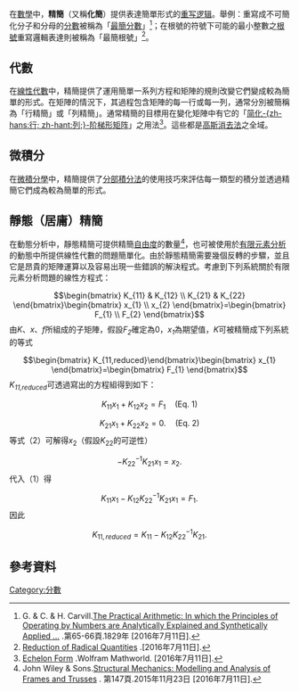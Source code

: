 {{NoteTA
|G1 = Math
}}
{{not|漢字簡化}}
在[[數學|數學]]中，'''精簡'''（又稱'''化簡'''）提供表達簡單形式的[[重写逻辑|重写逻辑]]。舉例：重寫成不可簡化分子和分母的[[分數|分數]]被稱為「[[最簡分數|最簡分數]]」<ref>G. & C. & H. Carvill.[https://books.google.com.tw/books?id=rR8AAAAAMAAJ&pg=PA65&lpg=PA65&dq=called+%22reducing+a+fraction%22.&source=bl&ots=9wrPt88UOm&sig=ezH2_REozawb48_7w1d0EY8ywZ4&hl=zh-TW&sa=X&ved=0ahUKEwjImaLNqevNAhVKHJQKHdpJBQsQ6AEILDAC#v=onepage&q=called%20%22reducing%20a%20fraction%22.&f=false The Practical Arithmetic: In which the Principles of Operating by Numbers are Analytically Explained and Synthetically Applied ...] {{Wayback|url=https://books.google.com.tw/books?id=rR8AAAAAMAAJ&pg=PA65&lpg=PA65&dq=called+%22reducing+a+fraction%22.&source=bl&ots=9wrPt88UOm&sig=ezH2_REozawb48_7w1d0EY8ywZ4&hl=zh-TW&sa=X&ved=0ahUKEwjImaLNqevNAhVKHJQKHdpJBQsQ6AEILDAC#v=onepage&q=called%20%22reducing%20a%20fraction%22.&f=false |date=20160807045247 }}.第65-66頁.1829年 [2016年7月11日].</ref>；在根號的符號下可能的最小整數之[[根號|根號]]重寫邏輯表達則被稱為「最簡根號」<ref>[https://www.math10.com/en/algebra/radical/reduction-of-radical-quantities-4.html Reduction of Radical Quantities] {{Wayback|url=https://www.math10.com/en/algebra/radical/reduction-of-radical-quantities-4.html |date=20160816215054 }}.[2016年7月11日].</ref>。
==代數==
在[[線性代數|線性代數]]中，精簡提供了運用簡單一系列方程和矩陣的規則改變它們變成較為簡單的形式。在矩陣的情況下，其過程包含矩陣的每一行或每一列，通常分別被簡稱為「行精簡」或「列精簡」。通常精簡的目標用在變化矩陣中有它的「[[階梯形矩陣|简化-{zh-hans:行; zh-hant:列;}-阶梯形矩阵]]」之用法<ref>[http://mathworld.wolfram.com/EchelonForm.html Echelon Form] {{Wayback|url=http://mathworld.wolfram.com/EchelonForm.html |date=20160802052916 }}.Wolfram Mathworld. [2016年7月11日].</ref>。這些都是[[高斯消去法|高斯消去法]]之全域。
==微積分==
在[[微積分學|微積分學]]中，精簡提供了[[分部積分法|分部積分法]]的使用技巧來評估每一類型的積分並透過精簡它們成為較為簡單的形式。
==靜態（居庸）精簡==
在動態分析中，靜態精簡可提供精簡[[自由度_(統計學)|自由度]]的數量<ref>John Wiley & Sons.[https://books.google.com.tw/books?id=VGpcCwAAQBAJ&pg=PA147&lpg=PA147&dq=reducing+the+number+of+degrees+of+freedom&source=bl&ots=1LJhHq_cNI&sig=DxKJvI4hSnvpkLLSDPd9SgdIcek&hl=zh-TW&sa=X&ved=0ahUKEwi1xrm8w-vNAhVDkJQKHQ29DtkQ6AEIaTAJ#v=onepage&q=reducing%20the%20number%20of%20degrees%20of%20freedom&f=false Structural Mechanics: Modelling and Analysis of Frames and Trusses] {{Wayback|url=https://books.google.com.tw/books?id=VGpcCwAAQBAJ&pg=PA147&lpg=PA147&dq=reducing+the+number+of+degrees+of+freedom&source=bl&ots=1LJhHq_cNI&sig=DxKJvI4hSnvpkLLSDPd9SgdIcek&hl=zh-TW&sa=X&ved=0ahUKEwi1xrm8w-vNAhVDkJQKHQ29DtkQ6AEIaTAJ#v=onepage&q=reducing%20the%20number%20of%20degrees%20of%20freedom&f=false |date=20160807023043 }}. 第147頁.2015年11月23日 [2016年7月11日].</ref>，也可被使用於[[有限元素分析|有限元素分析]]的動態中所提供線性代數的問題簡單化。由於靜態精簡需要幾個反轉的步驟，並且它是昂貴的矩陣運算以及容易出現一些錯誤的解決程式。考慮到下列系統關於有限元素分析問題的線性方程式：
:<math>
\begin{bmatrix}
K_{11} & K_{12} \\
K_{21} & K_{22}
\end{bmatrix}\begin{bmatrix}
x_{1} \\
x_{2}
\end{bmatrix}=\begin{bmatrix}
F_{1} \\
F_{2}
\end{bmatrix}
</math>
由''K''、''x''、''f''所組成的子矩陣，假設''F''<sub>''2''</sub>確定為0，''x''<sub>''1''</sub>為期望值，''K''可被精簡成下列系統的等式
:<math>
\begin{bmatrix}
K_{11,reduced}\end{bmatrix}\begin{bmatrix}
x_{1}
\end{bmatrix}=\begin{bmatrix}
F_{1} 
\end{bmatrix}
</math>
''K''<sub>''11,reduced''</sub>可透過寫出的方程組得到如下：
:<math>
K_{11}x_{1}+K_{12}x_{2}=F_{1}\quad \text{(Eq. 1)}
</math>
:<math>
K_{21}x_{1}+K_{22}x_{2}=0.\quad \text{(Eq. 2)}
</math>
等式（2）可解得<math>x_2</math>（假設<math>K_{22}</math>的可逆性）
:<math>
-K_{22}^{-1}K_{21}x_{1}=x_{2}.
</math>
代入（1）得
:<math>
K_{11}x_{1}-K_{12}K_{22}^{-1}K_{21}x_{1}=F_{1}.
</math>
因此
:<math>
K_{11,reduced}=K_{11}-K_{12}K_{22}^{-1}K_{21}.
</math>

==參考資料==
{{reflist}}
{{Fractions and ratios}}

[[Category:分數|Category:分數]]